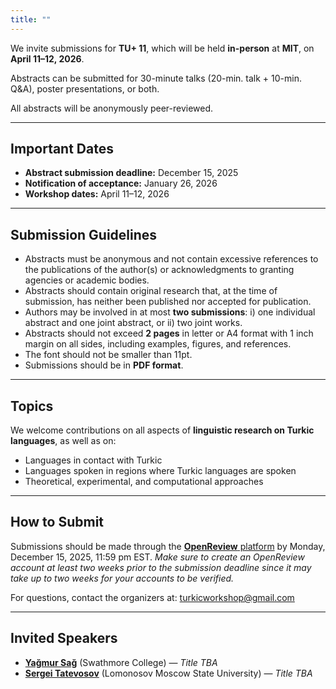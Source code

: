 ```yaml
---
title: ""
---
```


We invite submissions for **TU+ 11**, which will be held **in-person** at **MIT**, on **April 11–12, 2026**.

Abstracts can be submitted for 30-minute talks (20-min. talk + 10-min. Q&A), poster presentations, or both.

All abstracts will be anonymously peer-reviewed.

---

## Important Dates

- **Abstract submission deadline:** December 15, 2025
- **Notification of acceptance:** January 26, 2026
- **Workshop dates:** April 11–12, 2026

---

## Submission Guidelines

- Abstracts must be anonymous and not contain excessive references to the publications of the author(s) or acknowledgments to granting agencies or academic bodies.
- Abstracts should contain original research that, at the time of submission, has neither been published nor accepted for publication.
- Authors may be involved in at most **two submissions**: i) one individual abstract and one joint abstract, or ii) two joint works.
- Abstracts should not exceed **2 pages** in letter or A4 format with 1 inch margin on all sides, including examples, figures, and references.
- The font should not be smaller than 11pt.  
- Submissions should be in **PDF format**.


---

## Topics

We welcome contributions on all aspects of **linguistic research on Turkic languages**, as well as on:

- Languages in contact with Turkic
- Languages spoken in regions where Turkic languages are spoken
- Theoretical, experimental, and computational approaches

---

## How to Submit

Submissions should be made through the [**OpenReview** platform](https://openreview.net/group?id=TUplus/2026) by Monday, December 15, 2025, 11:59 pm EST.  *Make sure to create an OpenReview account at least two weeks prior to the submission deadline since it may take up to two weeks for your accounts to be verified.*

For questions, contact the organizers at: [turkicworkshop@gmail.com](mailto:turkicworkshop@gmail.com)

---

## Invited Speakers

- [**Yağmur Sağ**](https://www.yagmursag.com) (Swathmore College) — *Title TBA*
- [**Sergei Tatevosov**](http://otipl.philol.msu.ru/staff/people/tatevosov/tatevosov_eng.php) (Lomonosov Moscow State University) — *Title TBA*
